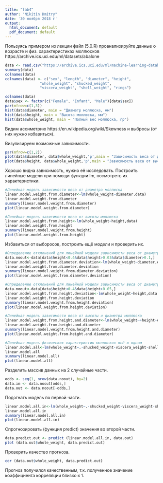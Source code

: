 ```yaml
---
title: "lab4"
author: "Nikitin Dmitry"
date: '30 ноября 2018 г'
output:
  html_document: default
  pdf_document: default
---
```

Пользуясь примером из лекции файл (5.0.R) проанализируйте данные о возрасте и физ. характеристиках моллюсков
https://archive.ics.uci.edu/ml/datasets/abalone
```r
data <- read.csv("https://archive.ics.uci.edu/ml/machine-learning-databases/abalone/abalone.data", header=TRUE, sep=",")
summary(data)
colnames(data)
colnames(data) <- c("sex", "length", "diameter", "height", 
                "whole_weight", "shucked_weight",
                "viscera_weight", "shell_weight", "rings")

colnames(data)
data$sex <- factor(c("Female", "Infant", "Male")[data$sex])
par(mfrow=c(1,3)) 
hist(data$diameter, main = "Диаметр моллюска, мм")
hist(data$height, main = "Высота моллюска, мм")
hist(data$whole_weight, main = "Полный вес моллюска, гр")
```

Видим ассиметрию https://en.wikipedia.org/wiki/Skewness и выбросы (от них нужно избавиться).

Визулизируем возможные зависимости.
```r
par(mfrow=c(1,2)) 
plot(data$diameter, data$whole_weight,'p',main = "Зависимость веса от диаметра ")
plot(data$height, data$whole_weight,'p',main = "Зависимость веса от высоты")
```

Хорошо видна зависимость, нужно её исследовать. Построить линейные модели при помощи функции lm, посмотреть их характеристики.
```r
#Линейная модель зависимости веса от диаметра моллюска
linear.model.weight.from.diameter<-lm(whole_weight~diameter,data)
linear.model.weight.from.diameter
summary(linear.model.weight.from.diameter)
plot(linear.model.weight.from.diameter)
```

```r
#Линейная модель зависимости веса от высоты моллюска
linear.model.weight.from.height<-lm(whole_weight~height,data)
linear.model.weight.from.height
summary(linear.model.weight.from.height)
plot(linear.model.weight.from.height)
```

Избавиться от выборосов, построить ещё модели и проверить их.
```r
#Определение отклонений для линейной модели зависимости веса от диаметра моллюска
data.noout<-data[data$height<0.4&data$height>0.03&data$diameter>0.1,]
linear.model.weight.from.diameter.deviation<-lm(whole_weight~diameter,data.noout)
linear.model.weight.from.diameter.deviation
summary(linear.model.weight.from.diameter.deviation)
plot(linear.model.weight.from.diameter.deviation)
```

```r
#Определение отклонений для линейной модели зависимости веса от диаметра моллюска
data.noout<-data[data$height<0.4&data$height>0.05,]
linear.model.weight.from.height.deviation<-lm(whole_weight~height,data.noout)
linear.model.weight.from.height.deviation
summary(linear.model.weight.from.height.deviation)
plot(linear.model.weight.from.height.deviation)
```

```r
#Линейная модель зависимости веса от высоты и диаметра моллюска
linear.model.weight.from.height.and.diameter<-lm(whole_weight~+height+diameter,data.noout)
linear.model.weight.from.height.and.diameter
summary(linear.model.weight.from.height.and.diameter)
plot(linear.model.weight.from.height.and.diameter)
```

```r
#Линейная модель физических характеристик моллюсков всё в одном 
linear.model.all<-lm(whole_weight~.-shucked_weight-viscera_weight-shell_weight,data.noout)
linear.model.all
summary(linear.model.all)
plot(linear.model.all)
```

Разделить массив данных на 2 случайные части.
```r
odds <- seq(1, nrow(data.noout), by=2)
data.in <- data.noout[odds,]
data.out <- data.noout[-odds,]
```

Подогнать модель по первой части.
```r
linear.model.all.in<-lm(whole_weight~.-shucked_weight-viscera_weight-shell_weight,data=data.in)
linear.model.all.in
summary(linear.model.all.in)
plot(linear.model.all.in)
```

Спрогнозировать (функция predict) значения во второй части.
```r
data.predict.out <- predict (linear.model.all.in, data.out)
plot (data.out$whole_weight, data.predict.out)
```

Проверить качество прогноза.
```r
cor (data.out$whole_weight, data.predict.out)
```
Прогноз получился качественным, т.к. полученное значение коэффициента корреляции близко к 1.